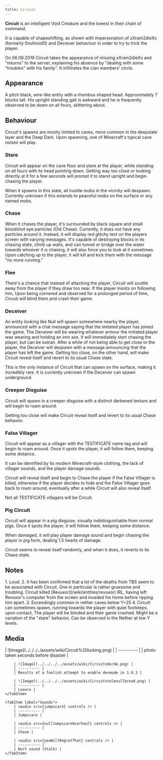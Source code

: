 ```yaml
---
title: Circuit
---
```



**Circuit** is an intelligent Void Creature and the lowest in their chain of command.

It is capable of shapeshifting, as shown with impersonation of xXram2dieXx (formerly 0nullvoid0) and Deceiver behaviour in order to try to trick the player.

On 06.09.2019 Circuit takes the appearance of missing xXram2dieXx and "returns" to the server, explaining his absence by "dealing with some "troubles" with his family". It infiltrates the clan members' circle.

## Appearance

A pitch black, wire-like entity with a rhombus shaped head. Approximately 7 blocks tall. His upright standing gait is awkward and he is frequently observed to be down on all fours, skittering about.

## Behaviour

Circuit's spawns are mostly limited to caves, more common in the deepslate layer and the Deep Dark. Upon spawning, one of Minecraft's typical cave noises will play.

### Stare

Circuit will appear on the cave floor and stare at the player, while standing on all fours with its head pointing down. Getting way too close or looking directly at it for a few seconds will prompt it to stand upright and begin chasing the player.

When it spawns in this state, all hostile mobs in the vicinity will despawn. Currently unknown if this extends to peaceful mobs on the surface or any named mobs.

### Chase

When it chases the player, it's surrounded by black square and small bloodshot eye particles (Old Chase). Currently, it does not have any particles around it. Instead, it will display red glitchy text on the players screen with varying messages. It's capable of destroying blocks in its chasing state, climb up walls, and can tunnel or bridge over the water towards whoever it is chasing, it will also force you to look at it sometimes. Upon catching up to the player, it will kill and kick them with the message "no more running."

### Flee

There's a chance that instead of attacking the player, Circuit will scuttle away from the player if they draw too near. If the player insists on following him, Upon being cornered and observed for a prolonged period of time, Circuit will blind them and crash their game.

### Deceiver

An entity looking like Null will spawn somewhere nearby the player, announced with a chat message saying that the imitated player has joined the game. The Deceiver will be wearing whatever armour the imitated player was wearing and holding an iron axe. It will immediately start chasing the player, but can be outran. After a while of not being able to get close to the player, the Deceiver will despawn with a message announcing that the player has left the game. Getting too close, on the other hand, will make Circuit reveal itself and revert to its usual Chase state.

This is the only instance of Circuit that can spawn on the surface, making it incredibly rare. It is currently unknown if the Deceiver can spawn underground.

### Creeper Disguise

Circuit will spawn in a creeper disguise with a distinct darkened texture and will begin to roam around.

Getting too close will make Circuit reveal itself and revert to its usual Chase behavior.

### False Villager

Circuit will appear as a villager with the TESTIFICATE name tag and will begin to roam around. Once it spots the player, it will follow them, keeping some distance.

It can be identified by its modern Minecraft-style clothing, the lack of villager sounds, and the player damage sounds.

Circuit will reveal itself and begin to Chase the player if the False Villager is killed, otherwise if the player decides to hide and the False Villager goes back to roam around, eventually after a while Circuit will also reveal itself.

Not all TESTIFICATE villagers will be Circuit.

### Pig Circuit

Circuit will appear in a pig disguise, visually indistinguishable from normal pigs. Once it spots the player, it will follow them, keeping some distance.

When damaged, it will play player damage sound and begin chasing the player in pig form, dealing 1.5 hearts of damage.

Circuit seems to reveal itself randomly, and when it does, it reverts to its Chase state.

## Notes

<Steps>
1. Loud.
2. It has been confirmed that a lot of the deaths from TBS seem to be associated with Circuit. One in particular is rather gruesome and troubling. Circuit killed [Revuxor](/wiki/entities/revuxor) IRL, having left Revuxor's computer from the screen and invaded his home before ripping him apart.
3. Exceedingly common in nether caves below Y=25
4. Circuit can sometimes spawn, running towards the player with quiet footsteps, upon contact, The player will be blinded and their game crashed. Might be a variation of the "stare" behavior. Can be observed in the Nether at low Y levels.
</Steps>

## Media


<Tabs>
    <TabItem label="Gallery">
        | ![Image](../../../../assets/wiki/Circuit%20lurking.png) |
        | ---------- |
        | photo taken seconds before disaster |

        | ![Image](../../../../assets/wiki/CircuitsHorde.png) |
        | ---------- |
        | Results of a foolish attempt to enable devmode in 1.9.3 |

        | ![Image](../../../../assets/wiki/Circuitstolenullbread.png) |
        | ---------- |
        | Looore |
    </TabItem>

    <TabItem label="Sounds">
        | <audio src={jumpscare} controls /> |
        | ---------- |
        | Jumpscare |

        | <audio src={nullJumpscareOverhaul} controls /> |
        | ---------- |
        | Chase |

        | <audio src={youWillRegretThat} controls /> |
        | ---------- |
        | Hurt sound (Stalk) |
    </TabItem>
</Tabs>
